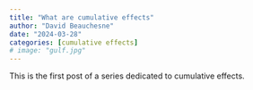 ```yaml
---
title: "What are cumulative effects"
author: "David Beauchesne"
date: "2024-03-28"
categories: [cumulative effects]
# image: "gulf.jpg"
---
```


This is the first post of a series dedicated to cumulative effects.
